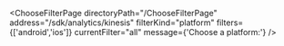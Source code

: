 


<ChooseFilterPage
    directoryPath="/ChooseFilterPage"
    address="/sdk/analytics/kinesis"
    filterKind="platform"
    filters={['android','ios']}
    currentFilter="all"
    message={'Choose a platform:'}
/>
